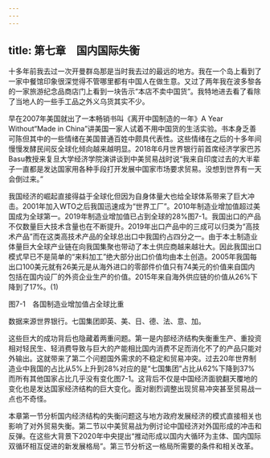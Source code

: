 ```yaml
---
---
---
```

title: 第七章　国内国际失衡
---




十多年前我去过一次开曼群岛那是当时我去过的最远的地方。我在一个岛上看到了一家中餐馆印象很深觉得不管哪里都有中国人在做生意。又过了两年我在波多黎各的一家旅游纪念品商店门上看到一块告示“本店不卖中国货”。我特地进去看了看除了当地人的一些手工品之外义乌货其实不少。

早在2007年美国就出了一本畅销书叫《离开中国制造的一年》A Year Without“Made in China”讲美国一家人试着不用中国货的生活实验。书本身乏善可陈但其中的一些情绪在美国普通百姓中颇具代表性。这些情绪在之后的十多年间慢慢发酵民间反全球化倾向越来越明显。2018年6月世界银行前首席经济学家巴苏Basu教授来复旦大学经济学院演讲谈到中美贸易战时说“我来自印度过去的大半辈子一直都是发达国家用各种手段打开发展中国家市场要求贸易。没想到世界有一天会倒过来。”

我国经济的崛起直接得益于全球化但因为自身体量大也给全球体系带来了巨大冲击。2001年加入WTO之后我国迅速成为“世界工厂”。2010年制造业增加值超过美国成为全球第一。2019年制造业增加值已占到全球的28%图7-1。我国出口的产品不仅数量巨大技术含量也在不断提升。2019年出口产品中的三成可以归类为“高技术产品”而在这类高技术产品的全球总出口中我国约占四分之一。由于本土制造业体量巨大全球产业链在向我国集聚也带动了本土供应商越来越壮大。因此我国出口模式早已不是简单的“来料加工”绝大部分出口价值均由本土创造。2005年我国每出口100美元就有26美元是从海外进口的零部件价值只有74美元的价值来自国内包括在国内设厂的外资企业生产的价值。2015年来自海外供应链的价值从26%下降到了17%。(1)



图7-1　各国制造业增加值占全球比重

数据来源世界银行。七国集团即英、美、日、德、法、意、加。



这些巨大的成功背后也隐藏着两重问题。第一是内部经济结构失衡重生产、重投资相对轻民生、轻消费导致与巨大的产能相比国内消费不足而消化不了的产品只能对外输出。这就带来了第二个问题国外需求的不稳定和贸易冲突。过去20年世界制造业中我国的占比从5%上升到28%对应的是“七国集团”占比从62%下降到37%而所有其他国家占比几乎没有变化图7-1。这背后不仅是中国经济面貌翻天覆地的变化也是发达国家经济结构的巨大变化。面对剧烈调整出现贸易冲突甚至贸易战一点也不奇怪。

本章第一节分析国内经济结构的失衡问题这与地方政府发展经济的模式直接相关也影响了对外贸易失衡。第二节以中美贸易战为例讨论中国经济对外国形成的冲击和反弹。在这些大背景下2020年中央提出“推动形成以国内大循环为主体、国内国际双循环相互促进的新发展格局”。第三节分析这一格局所需要的条件和相关改革。